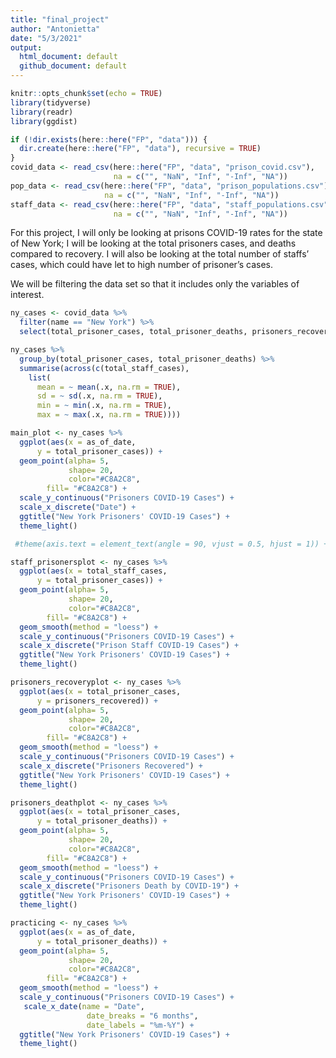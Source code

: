 ```yaml
---
title: "final_project"
author: "Antonietta"
date: "5/3/2021"
output: 
  html_document: default
  github_document: default
---
```


```r
knitr::opts_chunk$set(echo = TRUE)
library(tidyverse)
library(readr)
library(ggdist)
```

```r

if (!dir.exists(here::here("FP", "data"))) {
  dir.create(here::here("FP", "data"), recursive = TRUE)
}
covid_data <- read_csv(here::here("FP", "data", "prison_covid.csv"),
                       na = c("", "NaN", "Inf", "-Inf", "NA"))
pop_data <- read_csv(here::here("FP", "data", "prison_populations.csv"),
                     na = c("", "NaN", "Inf", "-Inf", "NA"))
staff_data <- read_csv(here::here("FP", "data", "staff_populations.csv"),
                       na = c("", "NaN", "Inf", "-Inf", "NA"))
```

For this project, I will only be looking at prisons COVID-19 rates for the state of New York; I will  be looking at the total prisoners cases, and deaths compared to recovery. I will also be looking at the total number of staffs' cases, which could have let to high number of prisoner's cases. 
 
We will be filtering the data set so that it includes only the variables of interest.
```r
ny_cases <- covid_data %>%
  filter(name == "New York") %>%
  select(total_prisoner_cases, total_prisoner_deaths, prisoners_recovered, total_staff_cases, as_of_date)
```

```r
ny_cases %>%
  group_by(total_prisoner_cases, total_prisoner_deaths) %>%
  summarise(across(c(total_staff_cases),
    list(
      mean = ~ mean(.x, na.rm = TRUE),
      sd = ~ sd(.x, na.rm = TRUE),
      min = ~ min(.x, na.rm = TRUE),
      max = ~ max(.x, na.rm = TRUE))))
```
    

```r
main_plot <- ny_cases %>%
  ggplot(aes(x = as_of_date,
      y = total_prisoner_cases)) + 
  geom_point(alpha= 5, 
             shape= 20,
             color="#C8A2C8",
        fill= "#C8A2C8") +
  scale_y_continuous("Prisoners COVID-19 Cases") +
  scale_x_discrete("Date") +
  ggtitle("New York Prisoners' COVID-19 Cases") +
  theme_light()

 #theme(axis.text = element_text(angle = 90, vjust = 0.5, hjust = 1)) +
```

```r
staff_prisonersplot <- ny_cases %>%
  ggplot(aes(x = total_staff_cases,
      y = total_prisoner_cases)) + 
  geom_point(alpha= 5, 
             shape= 20,
             color="#C8A2C8",
        fill= "#C8A2C8") +
  geom_smooth(method = "loess") +
  scale_y_continuous("Prisoners COVID-19 Cases") +
  scale_x_discrete("Prison Staff COVID-19 Cases") +
  ggtitle("New York Prisoners' COVID-19 Cases") +
  theme_light()
```

```r
prisoners_recoveryplot <- ny_cases %>%
  ggplot(aes(x = total_prisoner_cases,
      y = prisoners_recovered)) + 
  geom_point(alpha= 5, 
             shape= 20,
             color="#C8A2C8",
        fill= "#C8A2C8") +
  geom_smooth(method = "loess") +
  scale_y_continuous("Prisoners COVID-19 Cases") +
  scale_x_discrete("Prisoners Recovered") +
  ggtitle("New York Prisoners' COVID-19 Cases") +
  theme_light()
```


```r
prisoners_deathplot <- ny_cases %>%
  ggplot(aes(x = total_prisoner_cases,
      y = total_prisoner_deaths)) + 
  geom_point(alpha= 5, 
             shape= 20,
             color="#C8A2C8",
        fill= "#C8A2C8") +
  geom_smooth(method = "loess") +
  scale_y_continuous("Prisoners COVID-19 Cases") +
  scale_x_discrete("Prisoners Death by COVID-19") +
  ggtitle("New York Prisoners' COVID-19 Cases") +
  theme_light()
```

```r
practicing <- ny_cases %>%
  ggplot(aes(x = as_of_date,
      y = total_prisoner_deaths)) + 
  geom_point(alpha= 5, 
             shape= 20,
             color="#C8A2C8",
        fill= "#C8A2C8") +
  geom_smooth(method = "loess") +
  scale_y_continuous("Prisoners COVID-19 Cases") +
   scale_x_date(name = "Date", 
                 date_breaks = "6 months", 
                 date_labels = "%m-%Y") +
  ggtitle("New York Prisoners' COVID-19 Cases") +
  theme_light()
```


